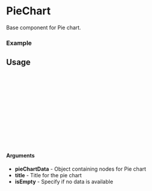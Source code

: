 
<Meta of={PieChart} title="PieChart" />

# PieChart

Base component for Pie chart.

### Example

<Canvas of={PieChart.Default} />

## Usage

```ts
import {PieChart} from "gf-components";

const Example = () => {
  return (
    <PieChart
      pieChartData={data}
      title={title}
      isEmpty={isEmpty}
    />
  );
};

export default Example;
```

#### Arguments
- **pieChartData** - Object containing nodes for Pie chart
- **title** - Title for the pie chart
- **isEmpty** - Specify if no data is available